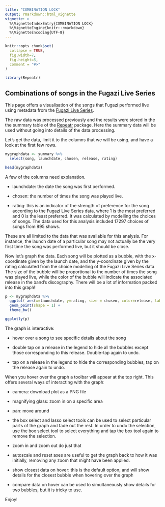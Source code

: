 ```yaml
---
title: "COMBINATION LOCK"
output: rmarkdown::html_vignette
vignette: >
  %\VignetteIndexEntry{COMBINATION LOCK}
  %\VignetteEngine{knitr::rmarkdown}
  %\VignetteEncoding{UTF-8}
---
```


```r
knitr::opts_chunk$set(
  collapse = TRUE,
  fig.width=7,
  fig.height=5,
  comment = "#>"
)
```

```r
library(Repeatr)
```

## Combinations of songs in the Fugazi Live Series

This page offers a visualisation of the songs that Fugazi performed live using metadata from the [Fugazi Live Series](https://www.dischord.com/fugazi_live_series).  

The raw data was processed previously and the results were stored in the the summary table of the  [Repeatr](https://github.com/alexmitrani/Repeatr) package. Here the summary data will be used without going into details of the data processing.  

Let's get the data, limit it to the columns that we will be using, and have a look at the first few rows. 

```r

mygraphdata <- summary %>%
  select(song, launchdate, chosen, release, rating)

head(mygraphdata)

``` 
A few of the columns need explanation.  

- launchdate: the date the song was first performed.  

- chosen: the number of times the song was played live. 

- rating: this is an indicator of the strength of preference for the song according to the Fugazi Live Series data, where 1 is the most preferred and 0 is the least preferred. It was calculated by modelling the choices of songs. The data used for this analysis included 17297 choices of songs from 895 shows.  

These are all limited to the data that was available for this analysis. For instance, the launch date of a particular song may not actually be the very first time the song was performed live, but it should be close. 

Now let's graph the data. Each song will be plotted as a bubble, with the x-coordinate given by the launch date, and the y-coordinate given by the rating calculated from the choice modelling of the Fugazi Live Series data. The size of the bubble will be proportional to the number of times the song was played live, while the color of the bubble will indicate the associated release in the band's discography.  There will be a lot of information packed into this graph!    

```r

p <- mygraphdata %>%
  ggplot( aes(x=launchdate, y=rating, size = chosen, color=release, label=song)) +
  geom_point(shape = 1) +
  theme_bw()

ggplotly(p)


```   

The graph is interactive: 

- hover over a song to see specific details about the song

- double tap on a release in the legend to hide all the bubbles except those corresponding to this release.  Double-tap again to undo.  

- tap on a release in the legend to hide the corresponding
bubbles, tap on the release again to undo.    

When you hover over the graph a toolbar will appear at the top right. This offers several ways of interacting with the graph: 

- camera: download plot as a PNG file

- magnifying glass: zoom in on a specific area

- pan: move around

- the box select and lasso select tools can be used to select particular parts of the graph and fade out the rest. In order to undo the selection, use the box select tool to select everything and tap the box tool again to remove the selection. 

- zoom in and zoom out do just that

- autoscale and reset axes are useful to get the graph back to how it was initially, removing any zoom that might have been applied.  

- show closest data on hover: this is the default option, and will show details for the closest bubble when hovering over the graph

- compare data on hover can be used to simultaneously show details for two bubbles, but it is tricky to use.  

Enjoy!


